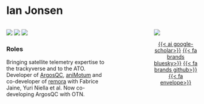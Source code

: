 # Ian Jonsen

::: columns

::: {.column width="60%"}

[![](https://img.shields.io/badge/IMOS-remora-23a8b8?style=for-the-badge)](https://github.com/IMOS-AnimalTracking/remora/)
[![](https://img.shields.io/badge/StochasticQC-ArgosQC-23a8b8?style=for-the-badge)](https://github.com/ianjonsen/ArgosQC/)
[![](https://img.shields.io/badge/StochasticQC-aniMotum-23a8b8?style=for-the-badge)](https://github.com/ianjonsen/aniMotum/)

### Roles

Bringing satellite telemetry expertise to the trackyverse and to the ATO. Developer of [ArgosQC](https://github.com/ianjonsen/ArgosQC/), [aniMotum](https://github.com/ianjonsen/aniMotum/) and co-developer of [remora](https://github.com/IMOS-AnimalTracking/remora/) with Fabrice Jaine, Yuri Niella et al. Now co-developing ArgosQC with OTN.

:::

::: {.column width="15%"}
:::

::: {.column width="25%"}
![](/assets/img/ian_profile.jpg)

<p style="text-align: center;">
[{{< ai google-scholar>}}](https://scholar.google.com/citations?user=TVP5XTQAAAAJ&hl=en)
[{{< fa brands bluesky>}}](https://bsky.app/profile/ianjonsen.bsky.social)
[{{< fa brands github>}}](https://github.com/ianjonsen)
[{{< fa envelope>}}](mailto:jonsen@stochastic-qc.org)
</p>
:::

:::
